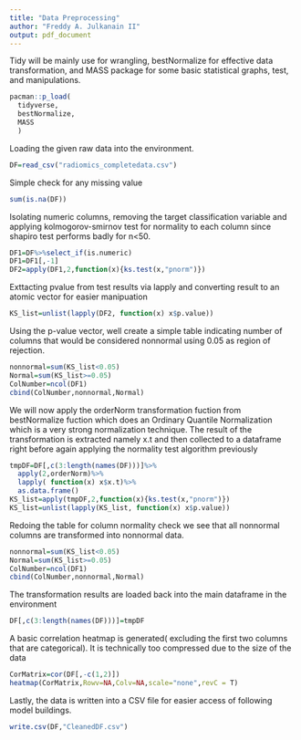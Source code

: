 ---
title: "Data Preprocessing"
author: "Freddy A. Julkanain II"
output: pdf_document
---
Tidy will be mainly use for wrangling, bestNormalize for effective data transformation, and MASS package for some basic statistical graphs, test, and manipulations.
```{r}
pacman::p_load(
  tidyverse,
  bestNormalize,
  MASS
  )
```

Loading the given raw data into the environment.
```{r}
DF=read_csv("radiomics_completedata.csv")
```

Simple check for any missing value
```{r}
sum(is.na(DF))
```

Isolating numeric columns, removing the target classification variable and applying kolmogorov-smirnov test for normality to each column since shapiro test performs badly for n<50.
```{r,warning=F}
DF1=DF%>%select_if(is.numeric)
DF1=DF1[,-1]
DF2=apply(DF1,2,function(x){ks.test(x,"pnorm")})
```
Exttacting pvalue from test results via lapply and converting result to an atomic vector for easier manipuation
```{r}
KS_list=unlist(lapply(DF2, function(x) x$p.value))
```

Using the p-value vector, well create a simple table indicating number of columns that would be considered nonnormal using 0.05 as region of rejection.
```{r}
nonnormal=sum(KS_list<0.05)
Normal=sum(KS_list>=0.05)
ColNumber=ncol(DF1)
cbind(ColNumber,nonnormal,Normal)
```


We will now apply the orderNorm transformation fuction from bestNormalize fuction which does an Ordinary Quantile Normalization which is a very strong normalization technique. The result of the transformation is extracted namely x.t and then collected to a dataframe right before again applying the normality test algorithm previously 
```{r,warning=F}
tmpDF=DF[,c(3:length(names(DF)))]%>%
  apply(2,orderNorm)%>%
  lapply( function(x) x$x.t)%>%
  as.data.frame()
KS_list=apply(tmpDF,2,function(x){ks.test(x,"pnorm")})
KS_list=unlist(lapply(KS_list, function(x) x$p.value))
```
Redoing the table for column normality check we see that all nonnormal columns are transformed into nonnormal data.
```{r,warning=F}
nonnormal=sum(KS_list<0.05)
Normal=sum(KS_list>=0.05)
ColNumber=ncol(DF1)
cbind(ColNumber,nonnormal,Normal)
```
The transformation results are loaded back into the main dataframe in the environment
```{r}
DF[,c(3:length(names(DF)))]=tmpDF
```

A basic correlation heatmap is generated( excluding the first two columns that are categorical). It is technically too compressed due to the size of the data
```{r}
CorMatrix=cor(DF[,-c(1,2)])
heatmap(CorMatrix,Rowv=NA,Colv=NA,scale="none",revC = T)
```

Lastly, the data is written into a CSV file for easier access of following model buildings.
```{r}
write.csv(DF,"CleanedDF.csv")
```




